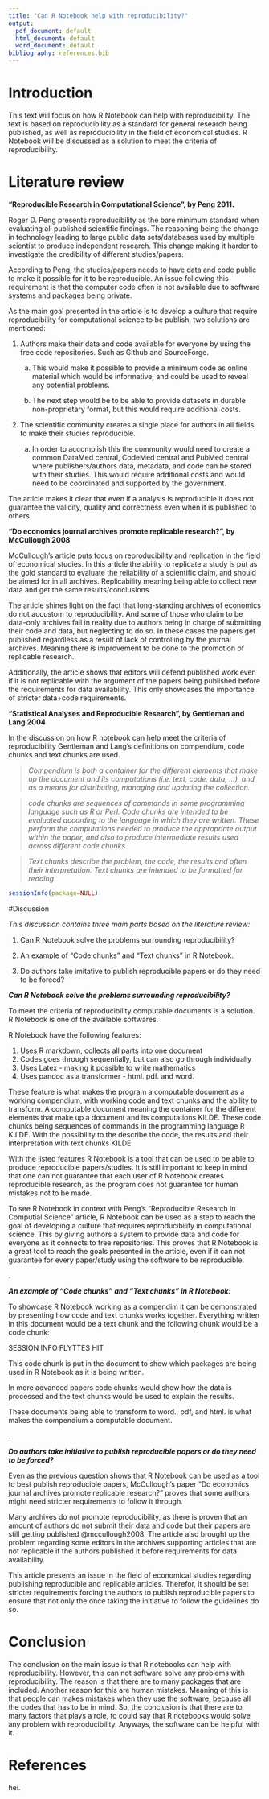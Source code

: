```yaml
---
title: "Can R Notebook help with reproducibility?"
output:
  pdf_document: default
  html_document: default
  word_document: default
bibliography: references.bib
---
```


# Introduction

This text will focus on how R Notebook can help with reproducibility. The text is based on reproducibility as a standard for general research being published, as well as reproducibility in the field of economical studies. R Notebook will be discussed as a solution to meet the criteria of reproducibility.

# Literature review

**"Reproducible Research in Computational Science", by Peng 2011.**

Roger D. Peng presents reproducibility as the bare minimum standard when evaluating all published scientific findings. The reasoning being the change in technology leading to large public data sets/databases used by multiple scientist to produce independent research. This change making it harder to investigate the credibility of different studies/papers.

According to Peng, the studies/papers needs to have data and code public to make it possible for it to be reproducible. An issue following this requirement is that the computer code often is not available due to software systems and packages being private.

As the main goal presented in the article is to develop a culture that require reproducibility for computational science to be publish, two solutions are mentioned:

1.  Authors make their data and code available for everyone by using the free code repositories. Such as Github and SourceForge.

    a.  This would make it possible to provide a minimum code as online material which would be informative, and could be used to reveal any potential problems.

    b.  The next step would be to be able to provide datasets in durable non-proprietary format, but this would require additional costs.\

2.  The scientific community creates a single place for authors in all fields to make their studies reproducible.

    a.  In order to accomplish this the community would need to create a common DataMed central, CodeMed central and PubMed central where publishers/authors data, metadata, and code can be stored with their studies. This would require additional costs and would need to be coordinated and supported by the government.

The article makes it clear that even if a analysis is reproducible it does not guarantee the validity, quality and correctness even when it is published to others.

**"Do economics journal archives promote replicable research?", by McCullough 2008**

McCullough's article puts focus on reproducibility and replication in the field of economical studies. In this article the ability to replicate a study is put as the gold standard to evaluate the reliability of a scientific claim, and should be aimed for in all archives. Replicability meaning being able to collect new data and get the same results/conclusions.

The article shines light on the fact that long-standing archives of economics do not accustom to reproducibility. And some of those who claim to be data-only archives fail in reality due to authors being in charge of submitting their code and data, but neglecting to do so. In these cases the papers get published regardless as a result of lack of controlling by the journal archives. Meaning there is improvement to be done to the promotion of replicable research.

Additionally, the article shows that editors will defend published work even if it is not replicable with the argument of the papers being published before the requirements for data availability. This only showcases the importance of stricter data+code requirements.

**"Statistical Analyses and Reproducible Research", by Gentleman and Lang 2004**

In the discussion on how R notebook can help meet the criteria of reproducibility Gentleman and Lang's definitions on compendium, code chunks and text chunks are used.

> *Compendium is both a container for the different elements that make up the document and its computations (i.e. text, code, data, ...), and as a means for distributing, managing and updating the collection.*

> *code chunks are sequences of commands in some programming language such as R or Perl. Code chunks are intended to be evaluated according to the language in which they are written. These perform the computations needed to produce the appropriate output within the paper, and also to produce intermediate results used across different code chunks.*

> *Text chunks describe the problem, the code, the results and often their interpretation. Text chunks are intended to be formatted for reading*

```r
sessionInfo(package=NULL)
```

#Discussion

*This discussion contains three main parts based on the literature review:*

1.  Can R Notebook solve the problems surrounding reproducibility?

2.  An example of "Code chunks" and "Text chunks" in R Notebook.

3.  Do authors take imitative to publish reproducible papers or do they need to be forced?

***Can R Notebook solve the problems surrounding reproducibility?***

To meet the criteria of reproducibility computable documents is a solution. R Notebook is one of the available softwares.

R Notebook have the following features:

1.  Uses R markdown, collects all parts into one document
2.  Codes goes through sequentially, but can also go through individually
3.  Uses Latex - making it possible to write mathematics
4.  Uses pandoc as a transformer - html. pdf. and word.

These feature is what makes the program a computable document as a working compendium, with working code and text chunks and the ability to transform. A computable document meaning the container for the different elements that make up a document and its computations KILDE. These code chunks being sequences of commands in the programming language R KILDE. With the possibility to the describe the code, the results and their interpretation with text chunks KILDE.

With the listed features R Notebook is a tool that can be used to be able to produce reproducible papers/studies. It is still important to keep in mind that one can not guarantee that each user of R Notebook creates reproducible research, as the program does not guarantee for human mistakes not to be made.

To see R Notebook in context with Peng's "Reproducible Research in Computial Science" article, R Notebook can be used as a step to reach the goal of developing a culture that requires reproducibility in computational science. This by giving authors a system to provide data and code for everyone as it connects to free repositories. This proves that R Notebook is a great tool to reach the goals presented in the article, even if it can not guarantee for every paper/study using the software to be reproducible.

.

***An example of "Code chunks" and "Text chunks" in R Notebook:***

To showcase R Notebook working as a compendim it can be demonstrated by presenting how code and text chunks works together. Everything written in this document would be a text chunk and the following chunk would be a code chunk:

SESSION INFO FLYTTES HIT

This code chunk is put in the document to show which packages are being used in R Notebook as it is being written.

In more advanced papers code chunks would show how the data is processed and the text chunks would be used to explain the results.

These documents being able to transform to word., pdf, and html. is what makes the compendium a computable document.

.

***Do authors take initiative to publish reproducible papers or do they need to be forced?***

Even as the previous question shows that R Notebook can be used as a tool to best publish reproducible papers, McCullough's paper "Do economics journal archives promote replicable research?" proves that some authors might need stricter requirements to follow it through.

Many archives do not promote reproducibility, as there is proven that an amount of authors do not submit their data and code but their papers are still getting published @mccullough2008. The article also brought up the problem regarding some editors in the archives supporting articles that are not replicable if the authors published it before requirements for data availability.

This article presents an issue in the field of economical studies regarding publishing reproducible and replicable articles. Therefor, it should be set stricter requirements forcing the authors to publish reproducible papers to ensure that not only the once taking the initiative to follow the guidelines do so.

# Conclusion

The conclusion on the main issue is that R notebooks can help with reproducibility. However, this can not software solve any problems with reproducibility. The reason is that there are to many packages that are included. Another reason for this are human mistakes. Meaning of this is that people can makes mistakes when they use the software, because all the codes that has to be in mind. So, the conclusion is that there are to many factors that plays a role, to could say that R notebooks would solve any problem with reproducibility. Anyways, the software can be helpful with it.

# References
hei. 
